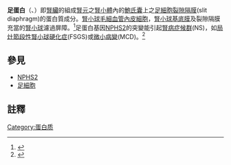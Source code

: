 {{Protein
| Name = 腎病2，特發性，類固醇抵抗性<br>(足蛋白)
| caption = 
| image = 
| width = 
| HGNCid = 13394
| Symbol = NPHS2
| AltSymbols = 
| EntrezGene = 7827
| OMIM = 604766
| RefSeq = NM_014625
| UniProt = Q9NP85
| PDB = 
| ECnumber = 
| Chromosome = 1
| Arm = q
| Band = 25
| LocusSupplementaryData = -q31
}}

'''足蛋白'''（{{lang|en|podocin}}、{{lang|en|nephrosis 2, idiopathic, steroid-resistant}}）即[[腎|腎臟]]的組成[[腎單位|腎元]]之[[腎小體|腎小體]]內的[[鮑氏囊|鮑氏囊]]上之[[足細胞|足細胞]][[濾過裂隙|裂隙隔膜]](slit diaphragm)的蛋白質成分。[[腎小球|腎小球毛細血管內皮細胞]]，[[腎小球基底膜|腎小球基底膜]]及裂隙隔膜充當的[[腎小球|腎小球]]濾過屏障。<ref>{{Cite journal|title=Update on the glomerular filtration barrier|url=https://pubmed.ncbi.nlm.nih.gov/19374010/|last=Jarad|first=George|last2=Miner|first2=Jeffrey H.|date=2009-05|journal=Current Opinion in Nephrology and Hypertension|issue=3|doi=10.1097/mnh.0b013e3283296044|volume=18|pages=226–232|issn=1473-6543|pmc=2895306|pmid=19374010}}</ref>足蛋白基因[[NPHS2|NPHS2]]的突變能引起[[腎病症候群|腎病症候群]](NS)，如[[局灶節段性腎小球硬化症|局灶節段性腎小球硬化症]](FSGS)或[[微小病變|微小病變]](MCD)。<ref>{{Cite journal|title=Podocin inactivation in mature kidneys causes focal segmental glomerulosclerosis and nephrotic syndrome|url=https://pubmed.ncbi.nlm.nih.gov/19713307/|last=Mollet|first=Géraldine|last2=Ratelade|first2=Julien|date=2009-10|journal=Journal of the American Society of Nephrology: JASN|issue=10|doi=10.1681/ASN.2009040379|volume=20|pages=2181–2189|issn=1533-3450|pmc=2754108|pmid=19713307|last3=Boyer|first3=Olivia|last4=Muda|first4=Andrea Onetti|last5=Morisset|first5=Ludivine|last6=Lavin|first6=Tiphaine Aguirre|last7=Kitzis|first7=David|last8=Dallman|first8=Margaret J.|last9=Bugeon|first9=Laurence}}</ref>

==參見==
*[[NPHS2|NPHS2]]
*[[足細胞|足細胞]]

==註釋==
{{reflist}}
{{Biochem-stub}}
[[Category:蛋白质|Category:蛋白质]]